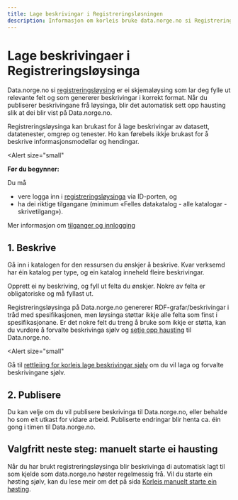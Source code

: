 ```yaml
---
title: Lage beskrivingar i Registreringsløsningen
description: Informasjon om korleis bruke data.norge.no si Registreringsløysing for å lage beskrivingar.
---
```


# Lage beskrivingaer i Registreringsløysinga

Data.norge.no si [registreringsløysing](https://registrering.fellesdatakatalog.digdir.no) er ei skjemaløysing som lar deg fylle ut relevante felt og som genererer beskrivingar i korrekt format. Når du publiserer beskrivingane frå løysinga, blir det automatisk sett opp hausting slik at dei blir vist på Data.norge.no.

Registreringsløysinga kan brukast for å lage beskrivingar av datasett, datatenester, omgrep og tenester. Ho kan førebels ikkje brukast for å beskrive informasjonsmodellar og hendingar.

<Alert
    size="small"
>
**Før du begynner:**

Du må

- vere logga inn i [registreringsløysinga](https://registrering.fellesdatakatalog.digdir.no) via ID-porten, og
- ha dei riktige tilgangane (minimum «Felles datakatalog - alle katalogar - skrivetilgang»).

Mer informasjon om [tilganger og innlogging](/docs/login-and-access)

</Alert>

## 1. Beskrive

Gå inn i katalogen for den ressursen du ønskjer å beskrive. Kvar verksemd har éin katalog per type, og ein katalog inneheld fleire beskrivingar.

Opprett ei ny beskriving, og fyll ut felta du ønskjer. Nokre av felta er obligatoriske og må fyllast ut.

Registreringsløysinga på Data.norge.no genererer RDF-grafar/beskrivingar i tråd med spesifikasjonen, men løysinga støttar ikkje alle felta som finst i spesifikasjonane. Er det nokre felt du treng å bruke som ikkje er støtta, kan du vurdere å forvalte beskrivinga sjølv og [setje opp hausting](/getting-started/publishing-descriptions) til Data.norge.no.

<Alert
    size="small"
>
Gå til [rettleiing for korleis lage beskrivingar sjølv](/docs/tutorials/publishing-data-descriptions/1-creating-descriptions-self) om du vil laga og forvalte beskrivingane sjølv.
</Alert>

## 2. Publisere

Du kan velje om du vil publisere beskrivinga til Data.norge.no, eller behalde ho som eit utkast for vidare arbeid. Publiserte endringar blir henta ca. éin gong i timen til Data.norge.no.

## Valgfritt neste steg: manuelt starte ei hausting

Når du har brukt registreringsløysinga blir beskrivinga di automatisk lagt til som kjelde som data.norge.no høster regelmessig frå. 
Vil du starte ein høsting sjølv, kan du lese meir om det på sida [Korleis manuelt starte ein høsting](/docs/tutorials/publishing-data-descriptions/4-triggering-harvest).
